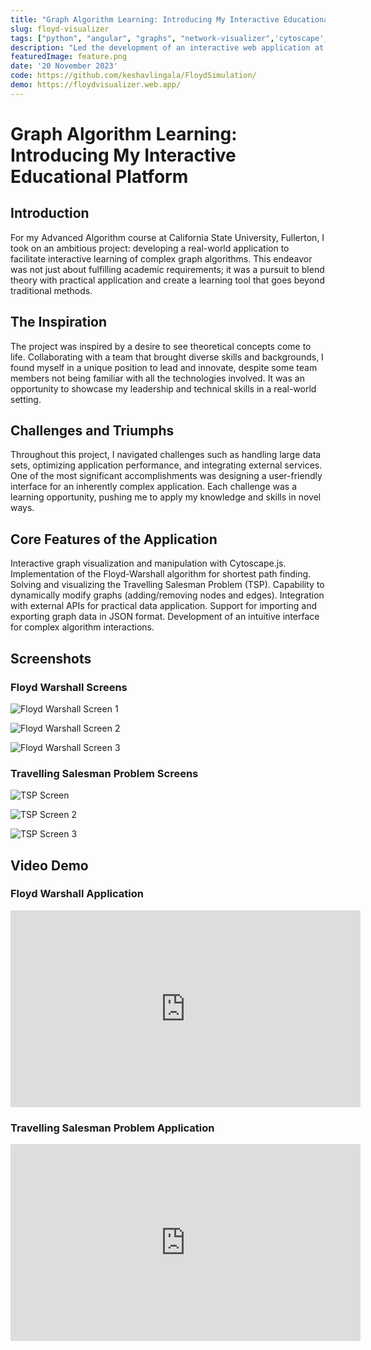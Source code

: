 ```yaml
---
title: "Graph Algorithm Learning: Introducing My Interactive Educational Platform"
slug: floyd-visualizer
tags: ["python", "angular", "graphs", "network-visualizer",'cytoscape','Angular Material','Educational Tool','Learning Tool']
description: "Led the development of an interactive web application at California State University, Fullerton, showcasing the Floyd Warshall and Travelling Salesman Problem (TSP) algorithms. The platform features real-time visualization of graph algorithms, dynamic graph manipulation, and API integration, highlighting my skills in software development and practical application of complex algorithms."
featuredImage: feature.png
date: '20 November 2023'
code: https://github.com/keshavlingala/FloydSimulation/
demo: https://floydvisualizer.web.app/
---
```



# Graph Algorithm Learning: Introducing My Interactive Educational Platform

## Introduction
For my Advanced Algorithm course at California State University, Fullerton, I took on an ambitious project: developing a real-world application to facilitate interactive learning of complex graph algorithms. This endeavor was not just about fulfilling academic requirements; it was a pursuit to blend theory with practical application and create a learning tool that goes beyond traditional methods.

## The Inspiration
The project was inspired by a desire to see theoretical concepts come to life. Collaborating with a team that brought diverse skills and backgrounds, I found myself in a unique position to lead and innovate, despite some team members not being familiar with all the technologies involved. It was an opportunity to showcase my leadership and technical skills in a real-world setting.

## Challenges and Triumphs
Throughout this project, I navigated challenges such as handling large data sets, optimizing application performance, and integrating external services. One of the most significant accomplishments was designing a user-friendly interface for an inherently complex application. Each challenge was a learning opportunity, pushing me to apply my knowledge and skills in novel ways.

## Core Features of the Application

Interactive graph visualization and manipulation with Cytoscape.js.
Implementation of the Floyd-Warshall algorithm for shortest path finding.
Solving and visualizing the Travelling Salesman Problem (TSP).
Capability to dynamically modify graphs (adding/removing nodes and edges).
Integration with external APIs for practical data application.
Support for importing and exporting graph data in JSON format.
Development of an intuitive interface for complex algorithm interactions.

## Screenshots

### Floyd Warshall Screens
![Floyd Warshall Screen 1](feature.png)

![Floyd Warshall Screen 2](FloydScreen2.png)

![Floyd Warshall Screen 3](FloydScreen3.png)

### Travelling Salesman Problem Screens
![TSP Screen](TSPScreen.png)

![TSP Screen 2](TSPScreen2.png)

![TSP Screen 3](TSPScreen3.png)


## Video Demo

### Floyd Warshall Application

<iframe width="560" height="315" src="https://www.youtube.com/embed/xnEv2_aoAqU?si=g3hTxW2J0JSp-Qx_"
        title="YouTube video player" frameborder="0"
        allow="accelerometer; autoplay; clipboard-write; encrypted-media; gyroscope; picture-in-picture; web-share"
        allowfullscreen></iframe>

### Travelling Salesman Problem Application

<iframe width="560" height="315" src="https://www.youtube.com/embed/TQGZJXiWaKc?si=3cCgVkADCIIp4j-i"
        title="YouTube video player" frameborder="0"
        allow="accelerometer; autoplay; clipboard-write; encrypted-media; gyroscope; picture-in-picture; web-share"
        allowfullscreen></iframe>

